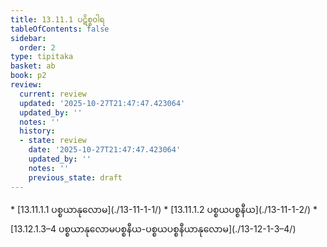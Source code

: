```yaml
---
title: 13.11.1 ပဋိစ္စဝါရ
tableOfContents: false
sidebar:
  order: 2
type: tipitaka
basket: ab
book: p2
review:
  current: review
  updated: '2025-10-27T21:47:47.423064'
  updated_by: ''
  notes: ''
  history:
  - state: review
    date: '2025-10-27T21:47:47.423064'
    updated_by: ''
    notes: ''
    previous_state: draft
---
```



<ReviewStatus review={frontmatter.review} showDetails={true} />

<HypothesisAnnotation frontmatter={frontmatter} />

<DynamicBreadcrumb />



<TableOfContents book="p2" section="13.11.1">
* [13.11.1.1 ပစ္စယာနုလောမ](./13-11-1-1/)
* [13.11.1.2 ပစ္စယပစ္စနီယ](./13-11-1-2/)
* [13.12.1.3–4 ပစ္စယာနုလောမပစ္စနီယ-ပစ္စယပစ္စနီယာနုလောမ](./13-12-1-3–4/)
</TableOfContents>